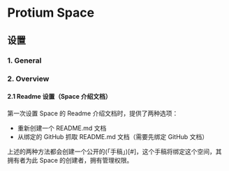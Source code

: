 # Protium Space

## 设置

### 1. General

### 2. Overview

#### 2.1 Readme 设置（Space 介绍文档）

第一次设置 Space 的 Readme 介绍文档时，提供了两种选项：

* 重新创建一个 README.md 文档
* 从绑定的 GitHub 抓取 README.md 文档（需要先绑定 GitHub 文档）

上述的两种方法都会创建一个公开的(「手稿」)[#]，这个手稿将绑定这个空间，其拥有者为此 Space 的创建者，拥有管理权限。



